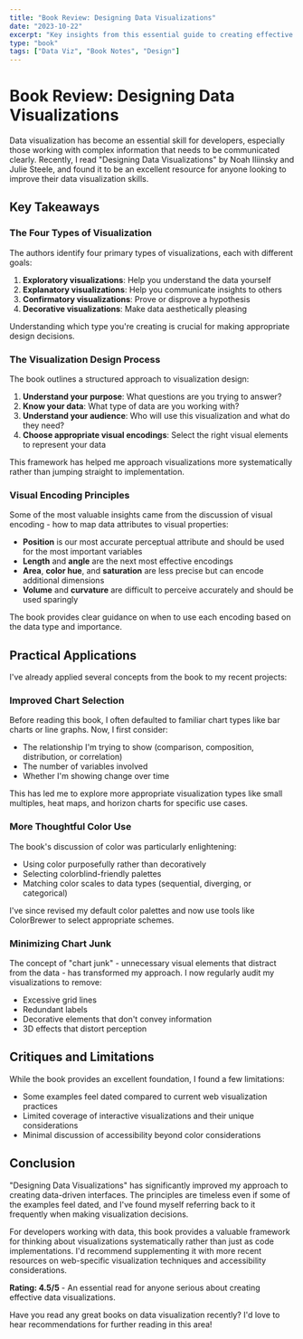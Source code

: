 ```yaml
---
title: "Book Review: Designing Data Visualizations"
date: "2023-10-22"
excerpt: "Key insights from this essential guide to creating effective and meaningful data visualizations for the web."
type: "book"
tags: ["Data Viz", "Book Notes", "Design"]
---
```


# Book Review: Designing Data Visualizations

Data visualization has become an essential skill for developers, especially those working with complex information that needs to be communicated clearly. Recently, I read "Designing Data Visualizations" by Noah Iliinsky and Julie Steele, and found it to be an excellent resource for anyone looking to improve their data visualization skills.

## Key Takeaways

### The Four Types of Visualization

The authors identify four primary types of visualizations, each with different goals:

1. **Exploratory visualizations**: Help you understand the data yourself
2. **Explanatory visualizations**: Help you communicate insights to others
3. **Confirmatory visualizations**: Prove or disprove a hypothesis
4. **Decorative visualizations**: Make data aesthetically pleasing

Understanding which type you're creating is crucial for making appropriate design decisions.

### The Visualization Design Process

The book outlines a structured approach to visualization design:

1. **Understand your purpose**: What questions are you trying to answer?
2. **Know your data**: What type of data are you working with?
3. **Understand your audience**: Who will use this visualization and what do they need?
4. **Choose appropriate visual encodings**: Select the right visual elements to represent your data

This framework has helped me approach visualizations more systematically rather than jumping straight to implementation.

### Visual Encoding Principles

Some of the most valuable insights came from the discussion of visual encoding - how to map data attributes to visual properties:

- **Position** is our most accurate perceptual attribute and should be used for the most important variables
- **Length** and **angle** are the next most effective encodings
- **Area**, **color hue**, and **saturation** are less precise but can encode additional dimensions
- **Volume** and **curvature** are difficult to perceive accurately and should be used sparingly

The book provides clear guidance on when to use each encoding based on the data type and importance.

## Practical Applications

I've already applied several concepts from the book to my recent projects:

### Improved Chart Selection

Before reading this book, I often defaulted to familiar chart types like bar charts or line graphs. Now, I first consider:

- The relationship I'm trying to show (comparison, composition, distribution, or correlation)
- The number of variables involved
- Whether I'm showing change over time

This has led me to explore more appropriate visualization types like small multiples, heat maps, and horizon charts for specific use cases.

### More Thoughtful Color Use

The book's discussion of color was particularly enlightening:

- Using color purposefully rather than decoratively
- Selecting colorblind-friendly palettes
- Matching color scales to data types (sequential, diverging, or categorical)

I've since revised my default color palettes and now use tools like ColorBrewer to select appropriate schemes.

### Minimizing Chart Junk

The concept of "chart junk" - unnecessary visual elements that distract from the data - has transformed my approach. I now regularly audit my visualizations to remove:

- Excessive grid lines
- Redundant labels
- Decorative elements that don't convey information
- 3D effects that distort perception

## Critiques and Limitations

While the book provides an excellent foundation, I found a few limitations:

- Some examples feel dated compared to current web visualization practices
- Limited coverage of interactive visualizations and their unique considerations
- Minimal discussion of accessibility beyond color considerations

## Conclusion

"Designing Data Visualizations" has significantly improved my approach to creating data-driven interfaces. The principles are timeless even if some of the examples feel dated, and I've found myself referring back to it frequently when making visualization decisions.

For developers working with data, this book provides a valuable framework for thinking about visualizations systematically rather than just as code implementations. I'd recommend supplementing it with more recent resources on web-specific visualization techniques and accessibility considerations.

**Rating: 4.5/5** - An essential read for anyone serious about creating effective data visualizations.

Have you read any great books on data visualization recently? I'd love to hear recommendations for further reading in this area!

